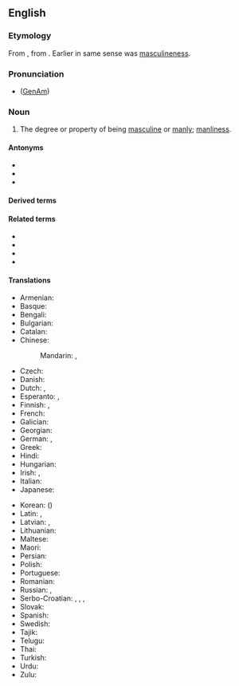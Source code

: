 ==English==

===Etymology===
From {{etyl|fr|en}} {{m|fr|masculinité}}, from {{etyl|fro|en}}. Earlier in same sense was [[masculineness]].

===Pronunciation===
* ([[GenAm]]) {{IPA|en|/ˌmæskjəˈlɪnɪti/}}

===Noun===
{{en-noun|-|masculinities}}

# The degree or property of being [[masculine]] or [[manly]]; [[manliness]].

====Antonyms====
* {{l|en|feminility}}
* {{l|en|feminineness}}
* {{l|en|womanlikeness}}

====Derived terms====
{{der2|en
|ultramasculinity
|hypermasculinity
|hypomasculinity
|antimasculinity
|supermasculinity
|toxic masculinity
|pseudomasculinity}}

====Related terms====
* {{l|en|male}}
* {{l|en|masculine}}
* {{l|en|masculinize}}
* {{l|en|masculinization}}

====Translations====
{{trans-top|degree or property of being masculine}}
* Armenian: {{t-needed|hy}}
* Basque: {{t|eu|maskulinotasun}}
* Bengali: {{t|bn|পুরুষত্ব|sc=Beng}}
* Bulgarian: {{t+|bg|мъжественост|f}}
* Catalan: {{t|ca|masculinitat|f}}
* Chinese:
*: Mandarin: {{t|cmn|男子特徵|sc=Hani}}, {{t|cmn|男子特征|tr=nánzǐ tèzhēng|sc=Hani}}
* Czech: {{t|cs|mužství|n}}
* Danish: {{t|da|maskulinitet|c}}
* Dutch: {{t+|nl|mannelijkheid|f}}, {{t|nl|masculiniteit|f}}
* Esperanto: {{t|eo|vireco}}, {{t|eo|iĉeco}} {{qualifier|neologism}}
* Finnish: {{t+|fi|miehekkyys}}, {{t+|fi|maskuliinisuus}}
* French: {{t+|fr|masculinité|f}}
* Galician: {{t+|gl|masculinidade|f}}
* Georgian: {{t|ka|ვაჟკაცურობა}}
* German: {{t+|de|Männlichkeit|f}}, {{t|de|Maskulinität|f}}
* Greek: {{t+|el|αρρενωπότητα|f}}
* Hindi: {{t+|hi|मर्दानगी|f}}
* Hungarian: {{t+|hu|férfiasság}}
* Irish: {{t|ga|fearúlacht|f}}, {{t|ga|fireannacht|f}}
* Italian: {{t|it|mascolinità|f}}
* Japanese: {{t|ja|男らしさ|tr=otoko-rashisa|sc=Jpan}}
{{trans-mid}}
* Korean: {{t|ko|남성성}} ({{t|ko|男性性}})
* Latin: {{t|la|virīlitās|f}}, {{t|la|masculīnitās|f}}
* Latvian: {{t|lv|vīrišķība|f}}, {{t|lv|vīrišķīgums|m}}
* Lithuanian: {{t|lt|vyriškùmas|m}}
* Maltese: {{t|mt|maskulinità|f}}
* Maori: {{t|mi|tānetanga}}
* Persian: {{t+|fa|مردانگی|tr=mardânegi|sc=fa-Arab}}
* Polish: {{t-needed|pl}}
* Portuguese: {{t+|pt|masculinidade|f}}
* Romanian: {{t+|ro|masculinitate|f}}
* Russian: {{t+|ru|му́жественность|f}}, {{t+|ru|маскули́нность|f}}
* Serbo-Croatian: {{t+|sh|mužévnōst|f}}, {{t|sh|муже́вно̄ст|f}}, {{t+|sh|mȕškōst|f}}, {{t|sh|му̏шко̄ст|f}}
* Slovak: {{t|sk|mužnosť}}
* Spanish: {{t+|es|masculinidad|f}}
* Swedish: {{t|sv|maskulinitet|c}}
* Tajik: {{t+|tg|мардонагӣ|sc=Cyrl}}
* Telugu: {{t|te|మగతనం|sc=Telu}}
* Thai: {{t-needed|th}}
* Turkish: {{t-needed|tr}}
* Urdu: {{t|ur|مردانگی|f|tr=mardāngī|sc=ur-Arab}}
* Zulu: {{t|zu|ubudoda|c14}}
{{trans-bottom}}

{{C|en|Gender|Male}}